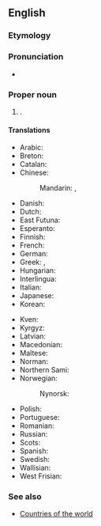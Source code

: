 ==English==
{{wikipedia}}
===Etymology===
{{rfe|en}}

===Pronunciation===
* {{IPA|en|/ˈwɒlɪs ən(d) fuːˈtuːnə/}}

===Proper noun===
{{en-proper noun}}

# {{senseid|en|Q35555}}{{place|en|archipelago/and/overseas territory|c/France|in|cont/Oceania|official=Territory of the Wallis and Futuna Islands}}.

====Translations====
{{trans-top|id=Q35555|an overseas territory of France in Oceania}}
* Arabic: {{t|ar|وَالِس وَفُوتُونَا|tr=wālis wa-fūtūnā}}
* Breton: {{t|br|Wallis ha Futuna}}
* Catalan: {{t+|ca|Wallis i Futuna}}
* Chinese:
*: Mandarin: {{t|cmn|瓦利斯和富圖納群島|sc=Hani}}, {{t|cmn|瓦利斯和富图纳群岛|tr=Wǎlìsī hé Fùtúnà Qúndǎo|sc=Hani}}
* Danish: {{t|da|Wallis og Futunaøerne}}
* Dutch: {{t+|nl|Wallis en Futuna}}
* East Futuna: {{t|fud|Uvea mo Futuna}}
* Esperanto: {{t|eo|Valiso kaj Futuno}}
* Finnish: {{t|fi|[[Wallis]] [[ja]] [[Futuna]]}}
* French: {{t+|fr|Wallis-et-Futuna}}
* German: {{t+|de|Wallis und Futuna}}
* Greek: {{t|el|Βαλίς και Φουτούνα}}, {{t|el|Ουάλλις και Φουτούνα}}
* Hungarian: {{t+|hu|Wallis és Futuna}}
* Interlingua: {{t|ia|Wallis e Futuna}}
* Italian: {{t|it|Wallis e Futuna}}
* Japanese: {{t|ja|ワリー・エ・フトゥーナ諸島|tr=ワリー・エ・フトゥーナしょとう, Warī-e-Futūna-shotō}}
* Korean: {{t|ko|^왈리스 ^퓌튀나|sc=Kore}}
{{trans-mid}}
* Kven: {{t|fkv|Wallis- ja Futunasaaret}}
* Kyrgyz: {{t+|ky|Уоллис жана Футуна}}
* Latvian: {{t|lv|Volisa un Futuna|f}}
* Macedonian: {{t|mk|Во́лис и Футу́на}}
* Maltese: {{t|mt|Wallis u Futuna}}
* Norman: {{t|nrf|Wallis et Futuna}}
* Northern Sami: {{t|se|Wallis ja Futuna}}
* Norwegian: {{t|no|Wallis- og Futunaøyene|f-p}}
*: Nynorsk: {{t|nn|Wallis- og Futunaøyane|f-p}}
* Polish: {{t|pl|Wallis i Futuna}}
* Portuguese: {{t+|pt|Wallis e Futuna}}
* Romanian: {{t|ro|Wallis și Futuna}}
* Russian: {{t|ru|острова́ Уо́ллис и Футу́на|m-p}}
* Scots: {{t|sco|Wallis an Futuna}}
* Spanish: {{t+|es|Wallis y Futuna}}
* Swedish: {{t+|sv|Wallis och Futuna}}
* Wallisian: {{t|wls|ʻUvea mo Futuna}}
* West Frisian: {{t|fy|Wallis en Fûtûna|n}}
{{trans-bottom}}

===See also===
* [[Appendix:Countries of the world|Countries of the world]]
